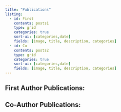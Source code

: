 ```yaml
---
title: "Publications"
listing:
  - id: First
    contents: posts1
    type: grid
    categories: true
    sort-ui: [categories,date]
    fields: [image, title, description, categories]
  - id: Co
    contents: posts2
    type: grid
    categories: true
    sort-ui: [categories,date]
    fields: [image, title, description, categories]
---
```


## First Author Publications:

::: {#First}
:::

## Co-Author Publications:

::: {#Co}
:::